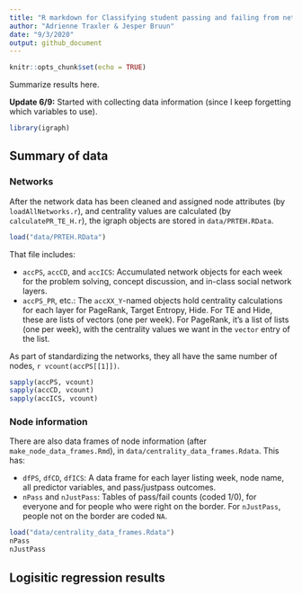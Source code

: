```yaml
---
title: "R markdown for Classifying student passing and failing from network measures"
author: "Adrienne Traxler & Jesper Bruun"
date: "9/3/2020"
output: github_document 
---
```


```r
knitr::opts_chunk$set(echo = TRUE)
```

Summarize results here.

**Update 6/9:** Started with collecting data information (since I keep forgetting which variables to use). 

```r
library(igraph)
```

## Summary of data

### Networks

After the network data has been cleaned and assigned node attributes (by `loadAllNetworks.r`), and centrality values are calculated (by `calculatePR_TE_H.r`), the igraph objects are stored in `data/PRTEH.RData`.

```r
load("data/PRTEH.RData")
```

That file includes: 

* `accPS`, `accCD`, and `accICS`: Accumulated network objects for each week for the problem solving, concept discussion, and in-class social network layers. 
* `accPS_PR`, etc.: The `accXX_Y`-named objects hold centrality calculations for each layer for PageRank, Target Entropy, Hide. For TE and Hide, these are lists of vectors (one per week). For PageRank, it's a list of lists (one per week), with the centrality values we want in the `vector` entry of the list.

As part of standardizing the networks, they all have the same number of nodes, `r vcount(accPS[[1]])`. 

```r
sapply(accPS, vcount)
sapply(accCD, vcount)
sapply(accICS, vcount)
```

### Node information

There are also data frames of node information (after `make_node_data_frames.Rmd`), in `data/centrality_data_frames.Rdata`. This has:

* `dfPS`, `dfCD`, `dfICS`: A data frame for each layer listing week, node name, all predictor variables, and pass/justpass outcomes. 
* `nPass` and `nJustPass`: Tables of pass/fail counts (coded 1/0), for everyone and for people who were right on the border. For `nJustPass`, people not on the border are coded `NA`. 

```r
load("data/centrality_data_frames.Rdata")
nPass
nJustPass
```

## Logisitic regression results

